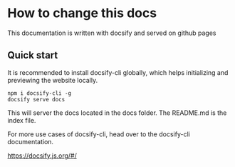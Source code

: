 
<Meta title="How Tos/How to change this docs" />

# How to change this docs

This documentation is written with docsify and served on github pages

## Quick start
It is recommended to install docsify-cli globally, which helps initializing and previewing the website locally.

```
npm i docsify-cli -g
docsify serve docs
```

This will server the docs located in the docs folder. The README.md is the index file.

For more use cases of docsify-cli, head over to the docsify-cli documentation.

https://docsify.js.org/#/
